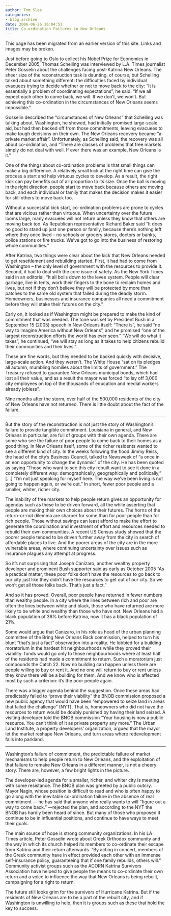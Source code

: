 ```yaml
---
author: Tom Slee
categories:
- blog archive
date: 2006-06-26 16:04:51
title: Co-ordination Failures in New Orleans
---
```


::: {.callout-note}

This page has been migrated from an earlier version of this site. 
Links and images may be broken.

:::



				

Just before going to Oslo to collect his Nobel Prize for Economics in December 2005, Thomas Schelling was
interviewed by L.A. Times journalist Peter Gosselin about the challenges facing
post-Katrina New Orleans. The sheer
size of the reconstruction task is daunting, of course, but Schelling talked
about something different: the difficulties faced by individual evacuees trying
to decide whether or not to move back to the city: “It is essentially a problem
of coordinating expectations”, he said. “If we all expect each other to come
back, we will. If we don’t, we won’t. But achieving this co-ordination in the
circumstances of New Orleans seems impossible.”




Gosselin described the “circumstances of New Orleans” that Schelling was talking about. Washington,
he showed, had initially promised large-scale aid, but had then backed off from
those commitments, leaving evacuees to make tough decisions on their own. The New Orleans recovery became “a private market affair”.
Unfortunately, as Schelling said, the recovery was all about co-ordination, and
“There are classes of problems that free markets simply do not deal with well.
If ever there was an example, New Orleans is it.”





One of the things about co-ordination problems is that small
things can make a big difference. A relatively small kick at the right time can
give the process a start and help virtuous cycles to develop. As a result, the
right kick can pay benefits out of all proportion to its size. Once the ball is
moving in the right direction, people start to move back because others are
moving back, and each individual or family that makes the decision makes it easier
for still others to move back too.




Without a successful kick start, co-ordination problems are
prone to cycles that are vicious rather than virtuous. When uncertainty over
the future looms large, many evacuees will not return unless they know that
others are moving back too. As Republican representative Richard Baker said “It
does no good to stand up just one person or family, because there’s nothing
left where they once lived – no schools or grocery stores, doctors or banks,
police stations or fire trucks. We’ve got to go into the business of restoring
whole communities.” 




After Katrina, two things were clear about the kick that New Orleans needed to get resettlement and rebuilding
started. First, it had had to come from Washington – the only level of government with the resources to provide it. Second, it had
to deal with the core issue of safety. As the New York Times said in an
editorial, 
“It all boils down to the levee system. People will clear garbage, live in
tents, work their fingers to the bone to reclaim homes and lives, but not if
they don’t believe they will be protected by more than patches to the same old
system that failed during the deadly storm. Homeowners, businesses and
insurance companies all need a commitment before they will stake their futures
on the city.”





Early on, it looked as if Washington might be prepared to make the kind of commitment that was needed. The tone was
set by President Bush in a September 15 (2005) speech in New
Orleans itself: “There is”, he said “no way to imagine America without New Orleans”, and he promised “one
of the largest reconstruction efforts the world has ever seen.” “We will do
what it takes”, he continued, “we will stay as long as it takes to help
citizens rebuild their communities and their lives.”





These are fine words, but they needed to be backed quickly
with decisive, large-scale action. And they weren’t. The White House “sat on
its pledges all autumn, mumbling homilies about the limits of government.” The
Treasury refused to guarantee New Orleans municipal bonds, which had lost all their value, and as a result the mayor was
forced “to lay off 3,000 city employees on top of the thousands of education
and medial workers already jobless”.










Nine months after the storm, over half of the 500,000
residents of the city of New Orleans have not returned. There is little doubt about the fact of the failure.





* * *




But the story of the reconstruction is not just the story of Washington’s failure to provide
tangible commitment. Louisiana in
general, and New Orleans in
particular, are full of groups with their own agenda. There are some who see the failure of poor people to come
back to their homes as a good thing. In New Orleans itself, some of the richer residents wanted to see a different kind of city. In
the weeks following the flood Jimmy Reiss, the head of the city's Business
Council, talked to Newsweek of “a once in an eon opportunity to change the
dynamic” of the city. He has been quoted as saying “Those who want to see this
city rebuilt want to see it done in a completely different way:
demographically, geographically and politically," [...] "I'm not just
speaking for myself here. The way we've been living is not going to happen
again, or we're out.” In short, fewer poor people and a smaller, whiter, richer
city.





The inability of free markets to help people return gives an
opportunity for agendas such as these to be driven forward, all the while
asserting that people are making their own choices about their futures. The
horns of the return-or-not dilemma are sharper for some than for poor people
than for rich people. Those without savings can least afford to make the effort
to generate the coordination and investment of effort and resources needed to
rebuild their own communities. A recent US Census study showed that the poorer
people tended to be driven further away from the city in search of affordable
places to live. And the
poorer areas of the city are in the more vulnerable areas, where continuing
uncertainty over issues such as insurance plagues any attempt at progress.




So it’s not surprising that Joseph Canizaro, another wealthy
property developer and prominent Bush supporter said as early as October 2005
“As a practical matter, these poor folks don’t have the resources to go back to
our city just like they didn’t have the resources to get out of our city. So we
won’t get all those folks back. That’s just a fact.”




And so it has proved. Overall, poor people have returned in
fewer numbers than wealthy people. In a city where the lines between rich and
poor are often the lines between white and black, those who have returned are
more likely to be white and wealthy than those who have not. New Orleans had a black population of 36% before Katrina,
now it has a black population of 21%.





Some would argue that Canizaro, in his role as head of the
urban planning committee of the Bring New Orleans Back commission, helped to
turn his blunt “that’s just a fact” observation into a reality. He lobbied for
a building moratorium in the hardest hit neighbourhoods while they proved their
viability: funds would go only to those neighbourhoods where at least half of
the residents had made a commitment to return. Such a moratorium just compounds
the Catch 22. Now no building can happen unless there are people willing to buy
or rent it. And no one will return to buy or rent unless they know there will
be a building for them. And we know who is affected most by such a criterion:
it’s the poor people again.





There was a bigger agenda behind the suggestion. Once these
areas had predictably failed to “prove their viability” the BNOB commission
proposed a new public agency that would have been “empowered to seize land in
areas that failed the challenge” (NYT). That is, homeowners who did not have
the resources to return would be doubly punished by having their land seized. A
visiting developer told the BNOB commission “Your housing is now a public
resource. You can’t think of it as private property any more." 
The Urban Land Institute, a property developers’ organization, argued that the
mayor let the market reshape New Orleans,
and turn areas where redevelopment fails into parkland.





* * *







Washington’s
failure of commitment, the predictable failure of market mechanisms to help
people return to New Orleans, and
the exploitation of that failure to remake New Orleans in a different manner, is not a cheery story. There are, however, a few bright
lights in the picture.





The developer-led agenda for a smaller, richer, and whiter
city is meeting with some resistance. The BNOB plan was greeted by a public
outcry. Mayor Nagin, whose position is difficult to read and who is often happy
to go along with the inevitable co-ordination failure in the absence of real
commitment — he has said that anyone who really wants to will "figure out
a way to come back." —rejected the
plan, and according to the NYT the BNOB has hardly been heard of since. But
many of those who proposed it continue to be in influential positions, and
continue to have ways to meet their goals. 




The main source of hope is strong community organizations. In
his LA Times article, Peter Gosselin wrote about Greek Orthodox community and
the way in which its church helped its members to co-ordinate their escape from
Katrina and their return afterwards. “By acting in concert, members of the
Greek community have in effect provided each other with an immense
self-insurance policy, guaranteeing that if one family rebuilds, others will.”
Community activist groups such as the ACORN Katrina Survivors Association have
helped to give people the means to co-ordinate their own return and a voice to
influence the way that New Orleans is being rebuilt, campaigning for a right to
return. 




The future still looks grim for the survivors of Hurricane
Katrina. But if the residents of New Orleans are to be a part of the rebuilt city, and if Washington is unwilling to help, then it is groups such as these that hold the key to
success.



		
